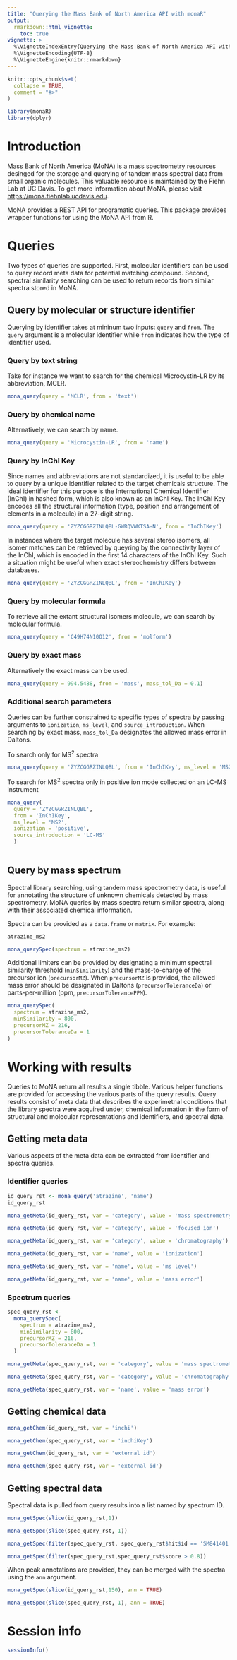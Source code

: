 ```yaml
---
title: "Querying the Mass Bank of North America API with monaR"
output: 
  rmarkdown::html_vignette:
    toc: true
vignette: >
  %\VignetteIndexEntry{Querying the Mass Bank of North America API with monaR}
  %\VignetteEncoding{UTF-8}
  %\VignetteEngine{knitr::rmarkdown}
---
```


```r
knitr::opts_chunk$set(
  collapse = TRUE,
  comment = "#>"
)
```

```r
library(monaR)
library(dplyr)
```

# Introduction
Mass Bank of North America (MoNA) is a mass spectrometry resources desinged for the storage and querying of tandem mass spectral data from small organic molecules. This valuable resource is maintained by the Fiehn Lab at UC Davis. To get more information about MoNA, please visit [https://mona.fiehnlab.ucdavis.edu](https://mona.fiehnlab.ucdavis.edu). 

MoNA provides a REST API for programatic queries. This package provides wrapper functions for using the MoNA API from R. 

# Queries
Two types of queries are supported. First, molecular identifiers can be used to query record meta data for potential matching compound. Second, spectral similarity searching can be used to return records from similar spectra stored in MoNA. 

## Query by molecular or structure identifier
Querying by identifier takes at mininum two inputs: `query` and `from`. The `query` argument is a molecular identifier while `from` indicates how the type of identifier used. 

### Query by text string
Take for instance we want to search for the chemical Microcystin-LR by its abbreviation, MCLR. 
```r
mona_query(query = 'MCLR', from = 'text')
```

### Query by chemical name
Alternatively, we can search by name. 
```r
mona_query(query = 'Microcystin-LR', from = 'name')
```

### Query by InChI Key
Since names and abbreviations are not standardized, it is useful to be able to query by a unique identifier related to the target chemicals structure. The ideal identifier for this purpose is the International Chemical Identifier (InChI) in hashed form, which is also known as an InChI Key. The InChI Key encodes all the structural information (type, position and arrangement of elements in a molecule) in a 27-digit string. 

```r
mona_query(query = 'ZYZCGGRZINLQBL-GWRQVWKTSA-N', from = 'InChIKey')
```

In instances where the target molecule has several stereo isomers, all isomer matches can be retrieved by queyring by the connectivity layer of the InChI, which is encoded in the first 14 characters of the InChI Key. Such a situation might be useful when exact stereochemistry differs between databases.

```r
mona_query(query = 'ZYZCGGRZINLQBL', from = 'InChIKey')
```

### Query by molecular formula
To retrieve all the extant structural isomers molecule, we can search by molecular formula. 

```r
mona_query(query = 'C49H74N10O12', from = 'molform')
```

### Query by exact mass
Alternatively the exact mass can be used. 
```r
mona_query(query = 994.5488, from = 'mass', mass_tol_Da = 0.1)
```

### Additional search parameters
Queries can be further constrained to specific types of spectra by passing arguments to `ionization`, `ms_level`, and `source_introduction`. When searching by exact mass, `mass_tol_Da` designates the allowed mass error in Daltons. 

To search only for MS^2^ spectra
```r
mona_query(query = 'ZYZCGGRZINLQBL', from = 'InChIKey', ms_level = 'MS2')
```

To search for MS^2^ spectra only in positive ion mode collected on an LC-MS instrument 
```r
mona_query(
  query = 'ZYZCGGRZINLQBL',
  from = 'InChIKey',
  ms_level = 'MS2',
  ionization = 'positive',
  source_introduction = 'LC-MS'
  )
  
```

## Query by mass spectrum
Spectral library searching, using tandem mass spectrometry data, is useful for annotating the structure of unknown chemicals detected by mass spectrometry. MoNA queries by mass spectra return similar spectra, along with their associated chemical information. 

Spectra can be provided as a `data.frame` or `matrix`. For example:
```r
atrazine_ms2
```

```r
mona_querySpec(spectrum = atrazine_ms2)
```

Additional limiters can be provided by designating a minimum spectral similarity threshold (`minSimilarity`) and the mass-to-charge of the precursor ion (`precursorMZ`). When `precursorMZ` is provided, the allowed mass error should be designated in Daltons (`precursorToleranceDa`) or parts-per-million (ppm, `precursorTolerancePPM`). 

```r
mona_querySpec(
  spectrum = atrazine_ms2,
  minSimilarity = 800,
  precursorMZ = 216,
  precursorToleranceDa = 1
)
```

# Working with results

Queries to MoNA return all results a single tibble. Various helper functions are provided for accessing the various parts of the query results. Query results consist of meta data that describes the experimetnal conditions that the library spectra were acquired under, chemical information in the form of structural and molecular representations and identifiers, and spectral data. 

## Getting meta data

Various aspects of the meta data can be extracted from identifier and spectra queries. 

### Identifier queries

```r
id_query_rst <- mona_query('atrazine', 'name')
id_query_rst
```

```r
mona_getMeta(id_query_rst, var = 'category', value = 'mass spectrometry')
```

```r
mona_getMeta(id_query_rst, var = 'category', value = 'focused ion')
```

```r
mona_getMeta(id_query_rst, var = 'category', value = 'chromatography')
```

```r
mona_getMeta(id_query_rst, var = 'name', value = 'ionization')
```

```r
mona_getMeta(id_query_rst, var = 'name', value = 'ms level')
```

```r
mona_getMeta(id_query_rst, var = 'name', value = 'mass error')
```
### Spectrum queries
```r
spec_query_rst <-
  mona_querySpec(
    spectrum = atrazine_ms2,
    minSimilarity = 800,
    precursorMZ = 216,
    precursorToleranceDa = 1
  )
```
```r
mona_getMeta(spec_query_rst, var = 'category', value = 'mass spectrometry')
```

```r
mona_getMeta(spec_query_rst, var = 'category', value = 'chromatography')
```

```r
mona_getMeta(spec_query_rst, var = 'name', value = 'mass error')
```

## Getting chemical data

```r
mona_getChem(id_query_rst, var = 'inchi')
```

```r
mona_getChem(spec_query_rst, var = 'inchiKey')
```

```r
mona_getChem(id_query_rst, var = 'external id')
```

```r
mona_getChem(spec_query_rst, var = 'external id')
```

## Getting spectral data
Spectral data is pulled from query results into a list named by spectrum ID. 

```r
mona_getSpec(slice(id_query_rst,1))
```
```r
mona_getSpec(slice(spec_query_rst, 1))
```
```r
mona_getSpec(filter(spec_query_rst, spec_query_rst$hit$id == 'SM841401'))
```
```r
mona_getSpec(filter(spec_query_rst,spec_query_rst$score > 0.8))
```
When peak annotations are provided, they can be merged with the spectra using the `ann` argument. 
```r
mona_getSpec(slice(id_query_rst,150), ann = TRUE)
```
```r
mona_getSpec(slice(spec_query_rst, 1), ann = TRUE)
```

# Session info
```r
sessionInfo()
```
